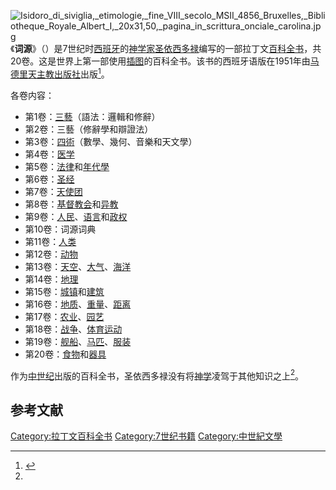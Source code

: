 {{Expand|time=2018-03-20T02:09:15+00:00}}
[[File:Isidoro_di_siviglia,_etimologie,_fine_VIII_secolo_MSII_4856_Bruxelles,_Bibliotheque_Royale_Albert_I,_20x31,50,_pagina_in_scrittura_onciale_carolina.jpg|thumb]]
《'''词源'''》（{{lang-la|''Etymologiae''}}）是7世纪时[[西班牙|西班牙]]的[[神学家|神学家]][[圣依西多禄|圣依西多禄]]编写的一部拉丁文[[百科全书|百科全书]]，共20卷。这是世界上第一部使用[[插图|插图]]的百科全书。该书的西班牙语版在1951年由[[马德里天主教出版社|马德里天主教出版社]]出版<ref name="金常政">{{cite book| author = [[金常政|金常政]] | title = 百科全书的故事 | publisher = 北京图书馆出版社 | date = 2005-03 | location = 北京 | pages =22-23 | url = | doi = | id = | isbn = 7501326231 }}</ref>。

各卷内容：
*第1卷：[[三藝|三藝]]（語法：邏輯和修辭）
*第2卷：三藝（修辭學和辯證法）
*第3卷：[[四術|四術]]（數學、幾何、音樂和天文學）
*第4卷：[[医学|医学]]
*第5卷：[[法律|法律]]和[[年代學|年代學]]
*第6卷：[[圣经|圣经]]
*第7卷：[[天使团|天使团]]
*第8卷：[[基督教会|基督教会]]和[[异教|异教]]
*第9卷：[[人民|人民]]、[[语言|语言]]和[[政权|政权]]
*第10卷：词源词典
*第11卷：[[人类|人类]]
*第12卷：[[动物|动物]]
*第13卷：[[天空|天空]]、[[大气|大气]]、[[海洋|海洋]]
*第14卷：[[地理|地理]]
*第15卷：[[城镇|城镇]]和[[建筑|建筑]]
*第16卷：[[地质|地质]]、[[重量|重量]]、[[距离|距离]]
*第17卷：[[农业|农业]]、[[园艺|园艺]]
*第18卷：[[战争|战争]]、[[体育运动|体育运动]]
*第19卷：[[舰船|舰船]]、[[马匹|马匹]]、[[服装|服装]]
*第20卷：[[食物|食物]]和[[器具|器具]]

作为[[中世纪|中世纪]]出版的百科全书，圣依西多禄没有将[[神学|神学]]凌驾于其他知识之上<ref name="金常政" />。

==参考文献==
<div class="references-small">
<references></references>
</div>

{{規範控制}}
[[Category:拉丁文百科全书|Category:拉丁文百科全书]]
[[Category:7世纪书籍|Category:7世纪书籍]]
[[Category:中世紀文學|Category:中世紀文學]]